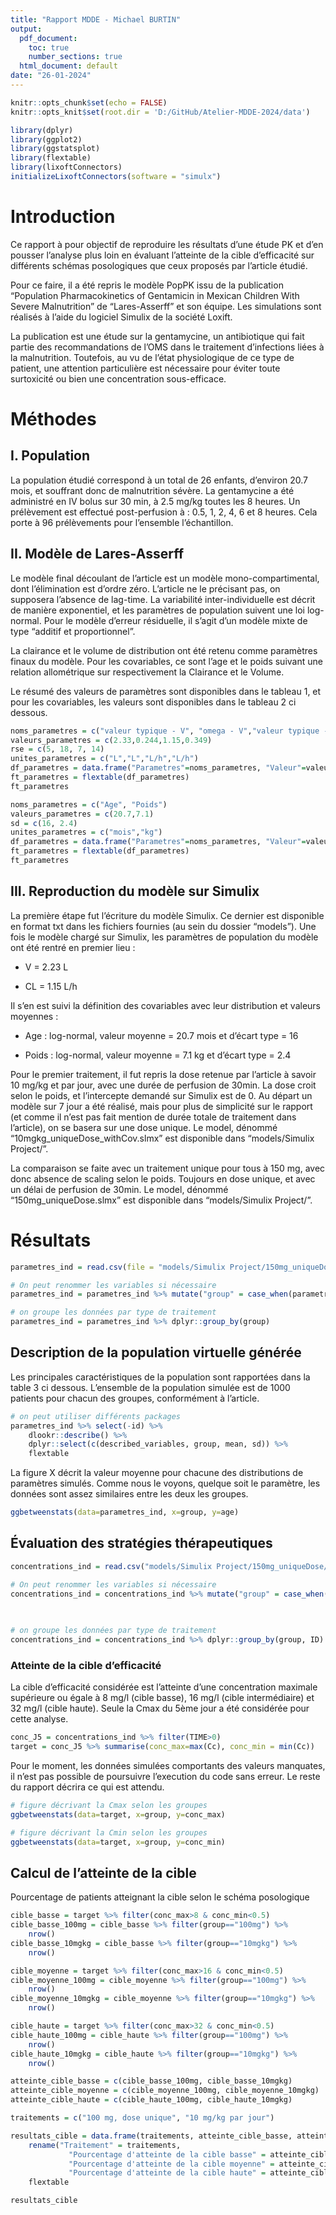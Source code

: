 ```yaml
---
title: "Rapport MDDE - Michael BURTIN"
output:
  pdf_document: 
    toc: true
    number_sections: true
  html_document: default
date: "26-01-2024"
---
```


```r
knitr::opts_chunk$set(echo = FALSE)
knitr::opts_knit$set(root.dir = 'D:/GitHub/Atelier-MDDE-2024/data')
```

```r
library(dplyr)
library(ggplot2)
library(ggstatsplot)
library(flextable)
library(lixoftConnectors) 
initializeLixoftConnectors(software = "simulx")
```

# Introduction

Ce rapport à pour objectif de reproduire les résultats d'une étude PK et d'en pousser l'analyse plus loin en évaluant l'atteinte de la cible d'efficacité sur différents schémas posologiques que ceux proposés par l'article étudié.

Pour ce faire, il a été repris le modèle PopPK issu de la publication "Population Pharmacokinetics of Gentamicin in Mexican Children With Severe Malnutrition" de "Lares-Asserff" et son équipe. Les simulations sont réalisés à l'aide du logiciel Simulix de la société Loxift.

La publication est une étude sur la gentamycine, un antibiotique qui fait partie des recommandations de l'OMS dans le traitement d'infections liées à la malnutrition. Toutefois, au vu de l'état physiologique de ce type de patient, une attention particulière est nécessaire pour éviter toute surtoxicité ou bien une concentration sous-efficace.

# Méthodes

## I. Population

La population étudié correspond à un total de 26 enfants, d'environ 20.7 mois, et souffrant donc de malnutrition sévère. La gentamycine a été administré en IV bolus sur 30 min, à 2.5 mg/kg toutes les 8 heures. Un prélèvement est effectué post-perfusion à : 0.5, 1, 2, 4, 6 et 8 heures. Cela porte à 96 prélèvements pour l'ensemble l'échantillon.

## II. Modèle de Lares-Asserff

Le modèle final découlant de l'article est un modèle mono-compartimental, dont l'élimination est d'ordre zéro. L'article ne le précisant pas, on supposera l'absence de lag-time. La variabilité inter-individuelle est décrit de manière exponentiel, et les paramètres de population suivent une loi log-normal. Pour le modèle d'erreur résiduelle, il s'agit d'un modèle mixte de type "additif et proportionnel".

La clairance et le volume de distribution ont été retenu comme paramètres finaux du modèle. Pour les covariables, ce sont l'age et le poids suivant une relation allométrique sur respectivement la Clairance et le Volume.

Le résumé des valeurs de paramètres sont disponibles dans le tableau 1, et pour les covariables, les valeurs sont disponibles dans le tableau 2 ci dessous.

```r
noms_parametres = c("valeur typique - V", "omega - V","valeur typique - Cl", "omega - Cl")
valeurs_parametres = c(2.33,0.244,1.15,0.349)
rse = c(5, 18, 7, 14)
unites_parametres = c("L","L","L/h","L/h")
df_parametres = data.frame("Parametres"=noms_parametres, "Valeur"=valeurs_parametres, "RSE"=rse,"Unités"=unites_parametres)
ft_parametres = flextable(df_parametres)
ft_parametres
```

```r
noms_parametres = c("Age", "Poids")
valeurs_parametres = c(20.7,7.1)
sd = c(16, 2.4)
unites_parametres = c("mois","kg")
df_parametres = data.frame("Parametres"=noms_parametres, "Valeur"=valeurs_parametres, "Sd"=sd,"Unités"=unites_parametres)
ft_parametres = flextable(df_parametres)
ft_parametres
```

## III. Reproduction du modèle sur Simulix

La première étape fut l'écriture du modèle Simulix. Ce dernier est disponible en format txt dans les fichiers fournies (au sein du dossier "models"). Une fois le modèle chargé sur Simulix, les paramètres de population du modèle ont été rentré en premier lieu :

-   V = 2.23 L

-   CL = 1.15 L/h

Il s'en est suivi la définition des covariables avec leur distribution et valeurs moyennes :

-   Age : log-normal, valeur moyenne = 20.7 mois et d'écart type = 16

-   Poids : log-normal, valeur moyenne = 7.1 kg et d'écart type = 2.4

Pour le premier traitement, il fut repris la dose retenue par l'article à savoir 10 mg/kg et par jour, avec une durée de perfusion de 30min. La dose croit selon le poids, et l'intercepte demandé sur Simulix est de 0. Au départ un modèle sur 7 jour a été réalisé, mais pour plus de simplicité sur le rapport (et comme il n'est pas fait mention de durée totale de traitement dans l'article), on se basera sur une dose unique. Le model, dénommé "10mgkg_uniqueDose_withCov.slmx" est disponible dans "models/Simulix Project/".

La comparaison se faite avec un traitement unique pour tous à 150 mg, avec donc absence de scaling selon le poids. Toujours en dose unique, et avec un délai de perfusion de 30min. Le model, dénommé "150mg_uniqueDose.slmx" est disponible dans "models/Simulix Project/".

# Résultats

```r
parametres_ind = read.csv(file = "models/Simulix Project/150mg_uniqueDose/Simulation/individualParameters.txt")
```

```r
# On peut renommer les variables si nécessaire
parametres_ind = parametres_ind %>% mutate("group" = case_when(parametres_ind$group == "simulationGroup1" ~ "10mgkg", parametres_ind$group == "simulationGroup2"~ "150mg", TRUE ~ "error"))

# on groupe les données par type de traitement
parametres_ind = parametres_ind %>% dplyr::group_by(group)
```

## Description de la population virtuelle générée

Les principales caractéristiques de la population sont rapportées dans la table 3 ci dessous. L'ensemble de la population simulée est de 1000 patients pour chacun des groupes, conformément à l'article.

```r
# on peut utiliser différents packages
parametres_ind %>% select(-id) %>%
	dlookr::describe() %>% 
	dplyr::select(c(described_variables, group, mean, sd)) %>%
	flextable
```

La figure X décrit la valeur moyenne pour chacune des distributions de paramètres simulés. Comme nous le voyons, quelque soit le paramètre, les données sont assez similaires entre les deux les groupes.

```r
ggbetweenstats(data=parametres_ind, x=group, y=age)
```

## Évaluation des stratégies thérapeutiques

```r
concentrations_ind = read.csv("models/Simulix Project/150mg_uniqueDose/Simulation/simulatedData.csv")
```

```r
# On peut renommer les variables si nécessaire
concentrations_ind = concentrations_ind %>% mutate("group" = case_when(concentrations_ind$group == "simulationGroup1" ~ "10mgkg",
																					concentrations_ind$group == "simulationGroup2"~ "150mg",
																					TRUE ~ "error"))

# on groupe les données par type de traitement
concentrations_ind = concentrations_ind %>% dplyr::group_by(group, ID)
```

### Atteinte de la cible d'efficacité

La cible d'efficacité considérée est l'atteinte d'une concentration maximale supérieure ou égale à 8 mg/l (cible basse), 16 mg/l (cible intermédiaire) et 32 mg/l (cible haute). Seule la Cmax du 5ème jour a été considérée pour cette analyse.

```r

conc_J5 = concentrations_ind %>% filter(TIME>0)
target = conc_J5 %>% summarise(conc_max=max(Cc), conc_min = min(Cc))
```

Pour le moment, les données simulées comportants des valeurs manquates, il n'est pas possible de poursuivre l'execution du code sans erreur. Le reste du rapport décrira ce qui est attendu.

```r
# figure décrivant la Cmax selon les groupes
ggbetweenstats(data=target, x=group, y=conc_max)
```

```r
# figure décrivant la Cmin selon les groupes
ggbetweenstats(data=target, x=group, y=conc_min)
```

## Calcul de l'atteinte de la cible

Pourcentage de patients atteignant la cible selon le schéma posologique

```r
cible_basse = target %>% filter(conc_max>8 & conc_min<0.5)
cible_basse_100mg = cible_basse %>% filter(group=="100mg") %>%
	nrow()
cible_basse_10mgkg = cible_basse %>% filter(group=="10mgkg") %>%
	nrow()

cible_moyenne = target %>% filter(conc_max>16 & conc_min<0.5)
cible_moyenne_100mg = cible_moyenne %>% filter(group=="100mg") %>%
	nrow()
cible_moyenne_10mgkg = cible_moyenne %>% filter(group=="10mgkg") %>%
	nrow()

cible_haute = target %>% filter(conc_max>32 & conc_min<0.5)
cible_haute_100mg = cible_haute %>% filter(group=="100mg") %>%
	nrow()
cible_haute_10mgkg = cible_haute %>% filter(group=="10mgkg") %>%
	nrow()
```

```r

atteinte_cible_basse = c(cible_basse_100mg, cible_basse_10mgkg)
atteinte_cible_moyenne = c(cible_moyenne_100mg, cible_moyenne_10mgkg)
atteinte_cible_haute = c(cible_haute_100mg, cible_haute_10mgkg)

traitements = c("100 mg, dose unique", "10 mg/kg par jour")

resultats_cible = data.frame(traitements, atteinte_cible_basse, atteinte_cible_moyenne, atteinte_cible_haute) %>%
	rename("Traitement" = traitements,
			 "Pourcentage d'atteinte de la cible basse" = atteinte_cible_basse,
			 "Pourcentage d'atteinte de la cible moyenne" = atteinte_cible_moyenne,
			 "Pourcentage d'atteinte de la cible haute" = atteinte_cible_haute,) %>%
	flextable

resultats_cible

```
